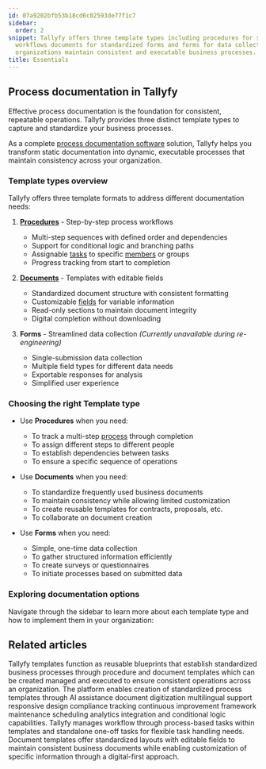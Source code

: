 ```yaml
---
id: 07a9202bfb53b18cd6c02593de77f1c7
sidebar:
  order: 2
snippet: Tallyfy offers three template types including procedures for step-by-step
  workflows documents for standardized forms and forms for data collection to help
  organizations maintain consistent and executable business processes.
title: Essentials
---
```


## Process documentation in Tallyfy

Effective process documentation is the foundation for consistent, repeatable operations. Tallyfy provides three distinct template types to capture and standardize your business processes.

As a complete [process documentation software](https://tallyfy.com/solutions/process-documentation-software/) solution, Tallyfy helps you transform static documentation into dynamic, executable processes that maintain consistency across your organization.

### Template types overview

Tallyfy offers three template formats to address different documentation needs:

1. **[Procedures](/products/pro/documenting/templates/)** - Step-by-step process workflows
   - Multi-step sequences with defined order and dependencies
   - Support for conditional logic and branching paths
   - Assignable [tasks](/products/pro/tracking-and-tasks/tasks/) to specific [members](/products/pro/documenting/members/) or groups
   - Progress tracking from start to completion

2. **[Documents](/products/pro/documenting/documents/)** - Templates with editable fields
   - Standardized document structure with consistent formatting
   - Customizable [fields](/products/pro/tracking-and-tasks/tasks/what-are-form-fields-in-tallyfy/) for variable information
   - Read-only sections to maintain document integrity
   - Digital completion without downloading

3. **Forms** - Streamlined data collection *(Currently unavailable during re-engineering)*
   - Single-submission data collection
   - Multiple field types for different data needs
   - Exportable responses for analysis
   - Simplified user experience

### Choosing the right Template type

- Use **Procedures** when you need:
  - To track a multi-step [process](/products/pro/tracking-and-tasks/processes/) through completion
  - To assign different steps to different people
  - To establish dependencies between tasks
  - To ensure a specific sequence of operations

- Use **Documents** when you need:
  - To standardize frequently used business documents
  - To maintain consistency while allowing limited customization
  - To create reusable templates for contracts, proposals, etc.
  - To collaborate on document creation

- Use **Forms** when you need:
  - Simple, one-time data collection
  - To gather structured information efficiently
  - To create surveys or questionnaires
  - To initiate processes based on submitted data

### Exploring documentation options

Navigate through the sidebar to learn more about each template type and how to implement them in your organization:


<PageTree />


## Related articles
<CardGrid>
<LinkTitleCard header="<b>Documenting > Templates</b>" href="/products/pro/documenting/templates/" > Tallyfy templates function as reusable blueprints that establish standardized business processes through procedure and document templates which can be created managed and executed to ensure consistent operations across an organization. </LinkTitleCard>
<LinkTitleCard header="<b>Features > Explain it once</b>" href="/products/pro/tutorials/features/explain-it-once/" > The platform enables creation of standardized process templates through AI assistance document digitization multilingual support responsive design compliance tracking continuous improvement framework maintenance scheduling analytics integration and conditional logic capabilities. </LinkTitleCard>
<LinkTitleCard header="<b>Tracking And Tasks > More about tasks</b>" href="/products/pro/tracking-and-tasks/tasks/" > Tallyfy manages workflow through process-based tasks within templates and standalone one-off tasks for flexible task handling needs. </LinkTitleCard>
<LinkTitleCard header="<b>Documenting > Documents</b>" href="/products/pro/documenting/documents/" > Document templates offer standardized layouts with editable fields to maintain consistent business documents while enabling customization of specific information through a digital-first approach. </LinkTitleCard>
</CardGrid>